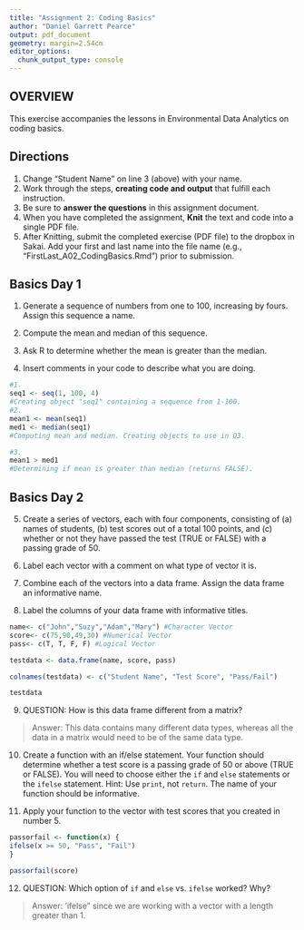 ```yaml
---
title: "Assignment 2: Coding Basics"
author: "Daniel Garrett Pearce"
output: pdf_document
geometry: margin=2.54cm
editor_options: 
  chunk_output_type: console
---
```


## OVERVIEW

This exercise accompanies the lessons in Environmental Data Analytics on coding basics. 

## Directions
1. Change "Student Name" on line 3 (above) with your name.
2. Work through the steps, **creating code and output** that fulfill each instruction.
3. Be sure to **answer the questions** in this assignment document.
4. When you have completed the assignment, **Knit** the text and code into a single PDF file.
5. After Knitting, submit the completed exercise (PDF file) to the dropbox in Sakai. Add your first and last name into the file name (e.g., "FirstLast_A02_CodingBasics.Rmd") prior to submission.



## Basics Day 1

1. Generate a sequence of numbers from one to 100, increasing by fours. Assign this sequence a name. 

2. Compute the mean and median of this sequence. 

3. Ask R to determine whether the mean is greater than the median. 

4. Insert comments in your code to describe what you are doing.

```r
#1. 
seq1 <- seq(1, 100, 4)
#Creating object "seq1" containing a sequence from 1-100.
#2. 
mean1 <- mean(seq1)
med1 <- median(seq1)
#Computing mean and median. Creating objects to use in Q3.

#3. 
mean1 > med1
#Determining if mean is greater than median (returns FALSE).

```

## Basics Day 2

5. Create a series of vectors, each with four components, consisting of (a) names of students, (b) test scores out of a total 100 points, and (c) whether or not they have passed the test (TRUE or FALSE) with a passing grade of 50.

6. Label each vector with a comment on what type of vector it is.

7. Combine each of the vectors into a data frame. Assign the data frame an informative name.

8. Label the columns of your data frame with informative titles.

```r
name<- c("John","Suzy","Adam","Mary") #Character Vector
score<- c(75,90,49,30) #Numerical Vector
pass<- c(T, T, F, F) #Logical Vector

testdata <- data.frame(name, score, pass)

colnames(testdata) <- c("Student Name", "Test Score", "Pass/Fail")

testdata
```

9. QUESTION: How is this data frame different from a matrix?

> Answer: This data contains many different data types, whereas all the data in a matrix would need to be of the same data type.

10. Create a function with an if/else statement. Your function should determine whether a test score is a passing grade of 50 or above (TRUE or FALSE). You will need to choose either the `if` and `else` statements or the `ifelse` statement. Hint: Use `print`, not `return`. The name of your function should be informative.


11. Apply your function to the vector with test scores that you created in number 5. 

```r
passorfail <- function(x) {
ifelse(x >= 50, "Pass", "Fail")
}

passorfail(score)
```

12. QUESTION: Which option of `if` and `else` vs. `ifelse` worked? Why?

> Answer: 'ifelse" since we are working with a vector with a length greater than 1.
